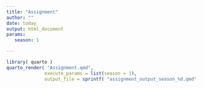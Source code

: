 ```yaml
---
title: "Assignment"
author: ""
date: today
output: html_document
params:
   season: 1

---
```


```r
library( quarto )
quarto_render( "Assignment.qmd", 
              execute_params = list(season = 1), 
              output_file = sprintf( "assignment_output_season_%d.qmd", 1 ) )
```